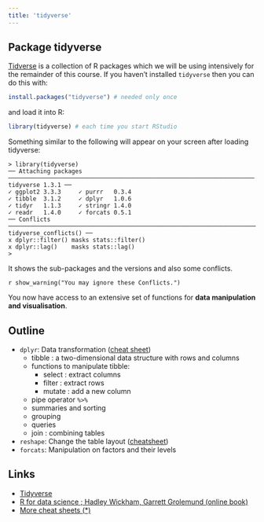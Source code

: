 ```yaml
---
title: 'tidyverse'
---
```


## Package tidyverse

[Tidverse](https://www.tidyverse.org/) is a collection of R packages which we will be using intensively for the remainder of this course. If you haven't installed `tidyverse` then you can do this with:

```r
install.packages("tidyverse") # needed only once
```

and load it into R: 

```r
library(tidyverse) # each time you start RStudio
```

Something similar to the following will appear on your screen after loading tidyverse:

```
> library(tidyverse)
── Attaching packages ────────────────────────────────────────────────────────────────────── tidyverse 1.3.1 ──
✓ ggplot2 3.3.3     ✓ purrr   0.3.4
✓ tibble  3.1.2     ✓ dplyr   1.0.6
✓ tidyr   1.1.3     ✓ stringr 1.4.0
✓ readr   1.4.0     ✓ forcats 0.5.1
── Conflicts ───────────────────────────────────────────────────────────────────────── tidyverse_conflicts() ──
x dplyr::filter() masks stats::filter()
x dplyr::lag()    masks stats::lag()
> 
```

It shows the sub-packages and the versions and also some conflicts. 

`r show_warning("You may ignore these Conflicts.")`

You now have access to an extensive set of functions for **data manipulation and visualisation**. 

## Outline

- `dplyr`: Data transformation ([cheat sheet](https://github.com/rstudio/cheatsheets/raw/master/data-transformation.pdf){target="_blank"})
  - tibble : a two-dimensional data structure with rows and columns
  - functions to manipulate tibble:
    - select : extract columns
    - filter : extract rows
    - mutate : add a new column
  - pipe operator `%>%` 
  - summaries and sorting 
  - grouping
  - queries 
  - join : combining tables
- `reshape`: Change the table layout ([cheatsheet](https://github.com/rstudio/cheatsheets/raw/master/data-import.pdf){target="_blank"})  
- `forcats`: Manipulation on factors and their levels


## Links

- [Tidyverse](https://www.tidyverse.org/)
- [R for data science ; Hadley Wickham, Garrett Grolemund (online book)](https://r4ds.had.co.nz/)
- [More cheat sheets (*)](https://rstudio.com/resources/cheatsheets/)


